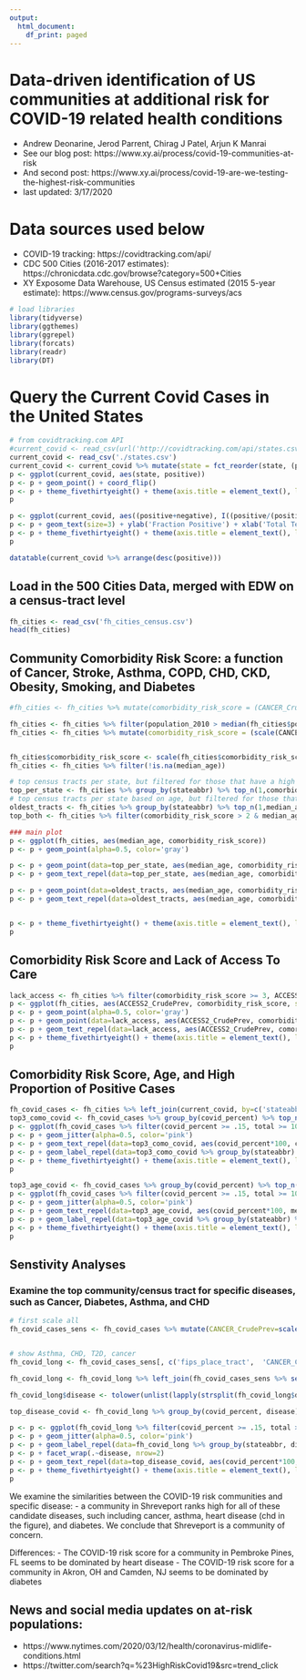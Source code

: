 ```yaml
---
output:
  html_document:
    df_print: paged
---
```


# Data-driven identification of US communities at additional risk for COVID-19 related health conditions

- Andrew Deonarine, Jerod Parrent, Chirag J Patel, Arjun K Manrai 
- See our blog post: https://www.xy.ai/process/covid-19-communities-at-risk
- And second post: https://www.xy.ai/process/covid-19-are-we-testing-the-highest-risk-communities
- last updated: 3/17/2020


# Data sources used below

- COVID-19 tracking: https://covidtracking.com/api/
- CDC 500 Cities (2016-2017 estimates): https://chronicdata.cdc.gov/browse?category=500+Cities
- XY Exposome Data Warehouse, US Census estimated (2015 5-year estimate): https://www.census.gov/programs-surveys/acs


```r
# load libraries
library(tidyverse)
library(ggthemes)
library(ggrepel)
library(forcats)
library(readr)
library(DT)
```


# Query the Current Covid Cases in the United States
```r
# from covidtracking.com API
#current_covid <- read_csv(url('http://covidtracking.com/api/states.csv')) #http://covidtracking.com/api/states.csv
current_covid <- read_csv('./states.csv')
current_covid <- current_covid %>% mutate(state = fct_reorder(state, (positive)))
p <- ggplot(current_covid, aes(state, positive))
p <- p + geom_point() + coord_flip()
p <- p + theme_fivethirtyeight() + theme(axis.title = element_text(), legend.position = 'none', axis.text = element_text(size=8)) + labs(y='Positive Cases', x='State')
p

p <- ggplot(current_covid, aes((positive+negative), I((positive/(positive+negative))*100), label=state))
p <- p + geom_text(size=3) + ylab('Fraction Positive') + xlab('Total Tested') + scale_x_log10()
p <- p + theme_fivethirtyeight() + theme(axis.title = element_text(), legend.position = 'none') + labs(x='Total Tested', y='Percent Positive of Those Tested')
p

datatable(current_covid %>% arrange(desc(positive)))

```


## Load in the 500 Cities Data, merged with EDW on a census-tract level
```r
fh_cities <- read_csv('fh_cities_census.csv')
head(fh_cities)
```


## Community Comorbidity Risk Score: a function of Cancer, Stroke, Asthma, COPD, CHD, CKD, Obesity, Smoking, and Diabetes

```r

#fh_cities <- fh_cities %>% mutate(comorbidity_risk_score = (CANCER_CrudePrev + STROKE_CrudePrev + CASTHMA_CrudePrev + COPD_CrudePrev + CHD_CrudePrev + OBESITY_CrudePrev + CSMOKING_CrudePrev + DIABETES_CrudePrev))

fh_cities <- fh_cities %>% filter(population_2010 > median(fh_cities$population_2010)) # filter by high population census tracts
fh_cities <- fh_cities %>% mutate(comorbidity_risk_score = (scale(CANCER_CrudePrev) + scale(STROKE_CrudePrev) + scale(CASTHMA_CrudePrev) + scale(COPD_CrudePrev) + scale(CHD_CrudePrev) + scale(OBESITY_CrudePrev) + scale(CSMOKING_CrudePrev) + scale(DIABETES_CrudePrev) + scale(KIDNEY_CrudePrev)))


fh_cities$comorbidity_risk_score <- scale(fh_cities$comorbidity_risk_score) # z-score the risk score
fh_cities <- fh_cities %>% filter(!is.na(median_age)) 

# top census tracts per state, but filtered for those that have a high risk score
top_per_state <- fh_cities %>% group_by(stateabbr) %>% top_n(1,comorbidity_risk_score) %>% ungroup() %>% filter(comorbidity_risk_score >= 2.5)
# top census tracts per state based on age, but filtered for those that have a high risk score
oldest_tracts <- fh_cities %>% group_by(stateabbr) %>% top_n(1,median_age) %>% ungroup() %>% filter(median_age >= 50)
top_both <- fh_cities %>% filter(comorbidity_risk_score > 2 & median_age >= 55)

### main plot 
p <- ggplot(fh_cities, aes(median_age, comorbidity_risk_score))
p <- p + geom_point(alpha=0.5, color='gray')

p <- p + geom_point(data=top_per_state, aes(median_age, comorbidity_risk_score, size=population_2010))
p <- p + geom_text_repel(data=top_per_state, aes(median_age, comorbidity_risk_score, label=paste(placename, stateabbr)), size=3)

p <- p + geom_point(data=oldest_tracts, aes(median_age, comorbidity_risk_score, size=population_2010), color='red')
p <- p + geom_text_repel(data=oldest_tracts, aes(median_age, comorbidity_risk_score, label=paste(placename, stateabbr)),color='red', size=3)


p <- p + theme_fivethirtyeight() + theme(axis.title = element_text(), legend.position = 'none') + labs(x = 'Median Age of Tract', y = 'Comorbidity Risk Score')
p


```

## Comorbidity Risk Score and Lack of Access To Care
```r
lack_access <- fh_cities %>% filter(comorbidity_risk_score >= 3, ACCESS2_CrudePrev > 25)
p <- ggplot(fh_cities, aes(ACCESS2_CrudePrev, comorbidity_risk_score, size=population_2010))
p <- p + geom_point(alpha=0.5, color='gray')
p <- p + geom_point(data=lack_access, aes(ACCESS2_CrudePrev, comorbidity_risk_score), color='black')
p <- p + geom_text_repel(data=lack_access, aes(ACCESS2_CrudePrev, comorbidity_risk_score, label=paste(placename, stateabbr)),color='black ', size=3)
p <- p + theme_fivethirtyeight() + theme(axis.title = element_text(), legend.position = 'none') + labs(x = '% Lack of access to Healthcare', y = 'Comorbidity Risk Score')
p
```


## Comorbidity Risk Score, Age, and High Proportion of Positive Cases
```r
fh_covid_cases <- fh_cities %>% left_join(current_covid, by=c('stateabbr'='state')) %>% mutate(covid_percent = positive / (positive+negative))
top3_como_covid <- fh_covid_cases %>% group_by(covid_percent) %>% top_n(3, comorbidity_risk_score) %>% ungroup() %>% filter(covid_percent >= .15, total >= 100)
p <- ggplot(fh_covid_cases %>% filter(covid_percent >= .15, total >= 100), aes(covid_percent*100, comorbidity_risk_score, size=population_2010))
p <- p + geom_jitter(alpha=0.5, color='pink')
p <- p + geom_text_repel(data=top3_como_covid, aes(covid_percent*100, comorbidity_risk_score, label=placename))
p <- p + geom_label_repel(data=top3_como_covid %>% group_by(stateabbr) %>% top_n(1, comorbidity_risk_score), aes(covid_percent*100, -2, label=stateabbr), size=3)
p <- p + theme_fivethirtyeight() + theme(axis.title = element_text(), legend.position = 'none') + labs(x = 'Percent tested positive in state [min tests of 100]', y = 'Comorbidity Risk Score')
p

top3_age_covid <- fh_covid_cases %>% group_by(covid_percent) %>% top_n(3, median_age) %>% ungroup() %>% filter(covid_percent >= .15, total >= 100)
p <- ggplot(fh_covid_cases %>% filter(covid_percent >= .15, total >= 100), aes(covid_percent*100, median_age, size=population_2010))
p <- p + geom_jitter(alpha=0.5, color='pink') 
p <- p + geom_text_repel(data=top3_age_covid, aes(covid_percent*100, median_age, label=placename))
p <- p + geom_label_repel(data=top3_age_covid %>% group_by(stateabbr) %>% top_n(1, median_age), aes(covid_percent*100, 20, label=stateabbr), size=3)
p <- p + theme_fivethirtyeight() + theme(axis.title = element_text(), legend.position = 'none') + labs(x = 'Percent tested positive in state [min tests of 100]', y = 'Median Age')
p

```


## Senstivity Analyses 

### Examine the top community/census tract for specific diseases, such as Cancer, Diabetes, Asthma, and CHD
```r
# first scale all
fh_covid_cases_sens <- fh_covid_cases %>% mutate(CANCER_CrudePrev=scale(CANCER_CrudePrev), STROKE_CrudePrev=scale(STROKE_CrudePrev), CASTHMA_CrudePrev=scale(CASTHMA_CrudePrev), COPD_CrudePrev=scale(COPD_CrudePrev), CHD_CrudePrev=scale(CHD_CrudePrev), OBESITY_CrudePrev=scale(OBESITY_CrudePrev), CSMOKING_CrudePrev=scale(CSMOKING_CrudePrev), DIABETES_CrudePrev=scale(DIABETES_CrudePrev), KIDNEY_CrudePrev=scale(KIDNEY_CrudePrev))


# show Asthma, CHD, T2D, cancer
fh_covid_long <- fh_covid_cases_sens[, c('fips_place_tract',  'CANCER_CrudePrev', 'DIABETES_CrudePrev', 'CASTHMA_CrudePrev', 'CHD_CrudePrev')] %>% gather('disease', 'score', -fips_place_tract)

fh_covid_long <- fh_covid_long %>% left_join(fh_covid_cases_sens %>% select(fips_place_tract, placename, stateabbr, population_2010, covid_percent, total) %>% unique(), by='fips_place_tract')

fh_covid_long$disease <- tolower(unlist(lapply(strsplit(fh_covid_long$disease, "_"), function(arr) {arr[[1]]})))

top_disease_covid <- fh_covid_long %>% group_by(covid_percent, disease) %>% top_n(1, score) %>% ungroup() %>% filter(covid_percent >= .15, total >= 100)

p <- p <- ggplot(fh_covid_long %>% filter(covid_percent >= .15, total >= 100), aes(covid_percent*100, score, size=population_2010))
p <- p + geom_jitter(alpha=0.5, color='pink')
p <- p + geom_label_repel(data=fh_covid_long %>% group_by(stateabbr, disease) %>% top_n(1, score) %>% ungroup() %>% filter(covid_percent >= .15, total >= 100), aes(covid_percent*100, 0, label=stateabbr), size=3)
p <- p + facet_wrap(.~disease, nrow=2)
p <- p + geom_text_repel(data=top_disease_covid, aes(covid_percent*100, score, label=placename))
p <- p + theme_fivethirtyeight() + theme(axis.title = element_text(), legend.position = 'none') + labs(x = 'Percent tested positive in state [min tests of 100]', y = 'Disease-Specific Risk Score')
p

```

We examine the similarities between the COVID-19 risk communities and specific disease: 
- a community in Shreveport ranks high for all of these candidate diseases, such including cancer, asthma, heart disease (chd in the figure), and diabetes. We conclude that Shreveport is a community of concern. 

Differences:
- The COVID-19 risk score for a community in Pembroke Pines, FL seems to be dominated by heart disease
- The COVID-19 risk score for a community in Akron, OH and Camden, NJ seems to be dominated by diabetes



## News and social media updates on at-risk populations:

- https://www.nytimes.com/2020/03/12/health/coronavirus-midlife-conditions.html
- https://twitter.com/search?q=%23HighRiskCovid19&src=trend_click
